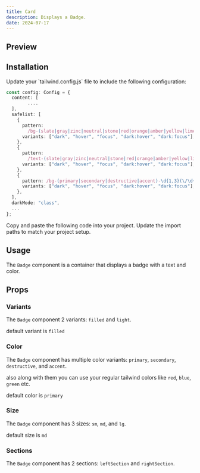 ```yaml
---
title: Card
description: Displays a Badge.
date: 2024-07-17
---
```


## Preview

<ComponentPreview name="/ui/badge-demos/badge" />

## Installation

<Steps>
  <Step> Update your `tailwind.config.js` file to include the following configuration:</Step>

```ts {5-20}
const config: Config = {
  content: [
        ....
  ],
  safelist: [
    {
      pattern:
        /bg-(slate|gray|zinc|neutral|stone|red|orange|amber|yellow|lime|green|emerald|teal|cyan|sky|blue|indigo|violet|purple|fuchsia|pink|rose)-(400|700\/10|300|500\/15|800|200|500|700)/,
      variants: ["dark", "hover", "focus", "dark:hover", "dark:focus"],
    },
    {
      pattern:
        /text-(slate|gray|zinc|neutral|stone|red|orange|amber|yellow|lime|green|emerald|teal|cyan|sky|blue|indigo|violet|purple|fuchsia|pink|rose)-(400|700|300|800)/,
      variants: ["dark", "hover", "focus", "dark:hover", "dark:focus"],
    },
    {
      pattern: /bg-(primary|secondary|destructive|accent)-\d{1,3}(\/\d{1,2})?/,
      variants: ["dark", "hover", "focus", "dark:hover", "dark:focus"],
    },
  ],
  darkMode: "class",
  ...
};
```

  <Step>Copy and paste the following code into your project.</Step>
  <ComponentSource name="ui/badge" />
  <Step>Update the import paths to match your project setup.</Step>
</Steps>

## Usage

The `Badge` component is a container that displays a badge with a text and color.

## Props

### Variants

The `Badge` component 2 variants: `filled` and `light`.

default variant is `filled`

<ComponentPreview name="/ui/badge-demos/badge-variants" />

### Color

The `Badge` component has multiple color variants: `primary`, `secondary`, `destructive`, and `accent`.

also along with them you can use your regular tailwind colors like `red`, `blue`, `green` etc.

default color is `primary`

<ComponentPreview name="/ui/badge-demos/badge-colors" />

### Size

The `Badge` component has 3 sizes: `sm`, `md`, and `lg`.

default size is `md`

<ComponentPreview name="/ui/badge-demos/badge-sizes" />

### Sections

The `Badge` component has 2 sections: `leftSection` and `rightSection`.

<ComponentPreview name="/ui/badge-demos/badge-sections" />
